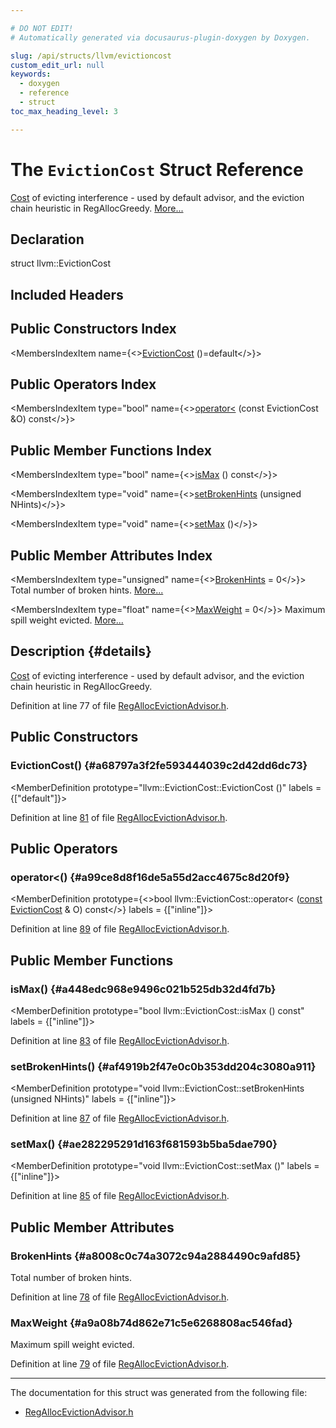 ```yaml
---

# DO NOT EDIT!
# Automatically generated via docusaurus-plugin-doxygen by Doxygen.

slug: /api/structs/llvm/evictioncost
custom_edit_url: null
keywords:
  - doxygen
  - reference
  - struct
toc_max_heading_level: 3

---
```





# The `EvictionCost` Struct Reference

<DoxygenPage pluginConfig={pluginConfig}>

<a href="/docs/api/namespaces/llvm/#a19921a3ceb99548f498d3df118eda9ed">Cost</a> of evicting interference - used by default advisor, and the eviction chain heuristic in RegAllocGreedy. <a href="#details">More...</a>

## Declaration

<CodeBlock>struct llvm::EvictionCost</CodeBlock>

## Included Headers

<IncludesList>
<IncludesListItem
  filePath="CodeGen/RegAllocEvictionAdvisor.h"
  permalink="/docs/api/files/lib/lib/codegen/regallocevictionadvisor-h"
  isLocal="true" />
</IncludesList>

## Public Constructors Index

<MembersIndex>

<MembersIndexItem
  name={<><a href="#a68797a3f2fe593444039c2d42dd6dc73">EvictionCost</a> ()=default</>}>
</MembersIndexItem>

</MembersIndex>

## Public Operators Index

<MembersIndex>

<MembersIndexItem
  type="bool"
  name={<><a href="#a99ce8d8f16de5a55d2acc4675c8d20f9">operator&lt;</a> (const EvictionCost &amp;O) const</>}>
</MembersIndexItem>

</MembersIndex>

## Public Member Functions Index

<MembersIndex>

<MembersIndexItem
  type="bool"
  name={<><a href="#a448edc968e9496c021b525db32d4fd7b">isMax</a> () const</>}>
</MembersIndexItem>

<MembersIndexItem
  type="void"
  name={<><a href="#af4919b2f47e0c0b353dd204c3080a911">setBrokenHints</a> (unsigned NHints)</>}>
</MembersIndexItem>

<MembersIndexItem
  type="void"
  name={<><a href="#ae282295291d163f681593b5ba5dae790">setMax</a> ()</>}>
</MembersIndexItem>

</MembersIndex>

## Public Member Attributes Index

<MembersIndex>

<MembersIndexItem
  type="unsigned"
  name={<><a href="#a8008c0c74a3072c94a2884490c9afd85">BrokenHints</a> = 0</>}>
Total number of broken hints. <a href="#a8008c0c74a3072c94a2884490c9afd85">More...</a>
</MembersIndexItem>

<MembersIndexItem
  type="float"
  name={<><a href="#a9a08b74d862e71c5e6268808ac546fad">MaxWeight</a> = 0</>}>
Maximum spill weight evicted. <a href="#a9a08b74d862e71c5e6268808ac546fad">More...</a>
</MembersIndexItem>

</MembersIndex>

## Description {#details}

<a href="/docs/api/namespaces/llvm/#a19921a3ceb99548f498d3df118eda9ed">Cost</a> of evicting interference - used by default advisor, and the eviction chain heuristic in RegAllocGreedy.

Definition at line 77 of file <a href="/docs/api/files/lib/lib/codegen/regallocevictionadvisor-h">RegAllocEvictionAdvisor.h</a>.

<SectionDefinition>

## Public Constructors

### EvictionCost() {#a68797a3f2fe593444039c2d42dd6dc73}

<MemberDefinition
  prototype="llvm::EvictionCost::EvictionCost ()"
  labels = {["default"]}>

Definition at line <a href="/docs/api/files/lib/lib/codegen/regallocevictionadvisor-h/#l00081">81</a> of file <a href="/docs/api/files/lib/lib/codegen/regallocevictionadvisor-h">RegAllocEvictionAdvisor.h</a>.
</MemberDefinition>

</SectionDefinition>

<SectionDefinition>

## Public Operators

### operator&lt;() {#a99ce8d8f16de5a55d2acc4675c8d20f9}

<MemberDefinition
  prototype={<>bool llvm::EvictionCost::operator&lt; (<a href="/docs/api/files/lib/lib/target/lib/target/aarch64/aarch64promoteconstant-cpp/#a90f8350fecae261c25be85d38b451bff">const</a> <a href="/docs/api/structs/llvm/evictioncost">EvictionCost</a> &amp; O) const</>}
  labels = {["inline"]}>

Definition at line <a href="/docs/api/files/lib/lib/codegen/regallocevictionadvisor-h/#l00089">89</a> of file <a href="/docs/api/files/lib/lib/codegen/regallocevictionadvisor-h">RegAllocEvictionAdvisor.h</a>.
</MemberDefinition>

</SectionDefinition>

<SectionDefinition>

## Public Member Functions

### isMax() {#a448edc968e9496c021b525db32d4fd7b}

<MemberDefinition
  prototype="bool llvm::EvictionCost::isMax () const"
  labels = {["inline"]}>

Definition at line <a href="/docs/api/files/lib/lib/codegen/regallocevictionadvisor-h/#l00083">83</a> of file <a href="/docs/api/files/lib/lib/codegen/regallocevictionadvisor-h">RegAllocEvictionAdvisor.h</a>.
</MemberDefinition>

### setBrokenHints() {#af4919b2f47e0c0b353dd204c3080a911}

<MemberDefinition
  prototype="void llvm::EvictionCost::setBrokenHints (unsigned NHints)"
  labels = {["inline"]}>

Definition at line <a href="/docs/api/files/lib/lib/codegen/regallocevictionadvisor-h/#l00087">87</a> of file <a href="/docs/api/files/lib/lib/codegen/regallocevictionadvisor-h">RegAllocEvictionAdvisor.h</a>.
</MemberDefinition>

### setMax() {#ae282295291d163f681593b5ba5dae790}

<MemberDefinition
  prototype="void llvm::EvictionCost::setMax ()"
  labels = {["inline"]}>

Definition at line <a href="/docs/api/files/lib/lib/codegen/regallocevictionadvisor-h/#l00085">85</a> of file <a href="/docs/api/files/lib/lib/codegen/regallocevictionadvisor-h">RegAllocEvictionAdvisor.h</a>.
</MemberDefinition>

</SectionDefinition>

<SectionDefinition>

## Public Member Attributes

### BrokenHints {#a8008c0c74a3072c94a2884490c9afd85}

<MemberDefinition
  prototype="unsigned llvm::EvictionCost::BrokenHints = 0">
Total number of broken hints.

Definition at line <a href="/docs/api/files/lib/lib/codegen/regallocevictionadvisor-h/#l00078">78</a> of file <a href="/docs/api/files/lib/lib/codegen/regallocevictionadvisor-h">RegAllocEvictionAdvisor.h</a>.
</MemberDefinition>

### MaxWeight {#a9a08b74d862e71c5e6268808ac546fad}

<MemberDefinition
  prototype="float llvm::EvictionCost::MaxWeight = 0">
Maximum spill weight evicted.

Definition at line <a href="/docs/api/files/lib/lib/codegen/regallocevictionadvisor-h/#l00079">79</a> of file <a href="/docs/api/files/lib/lib/codegen/regallocevictionadvisor-h">RegAllocEvictionAdvisor.h</a>.
</MemberDefinition>

</SectionDefinition>

<hr/>

The documentation for this struct was generated from the following file:

<ul>
<li><a href="/docs/api/files/lib/lib/codegen/regallocevictionadvisor-h">RegAllocEvictionAdvisor.h</a></li>
</ul>

</DoxygenPage>
